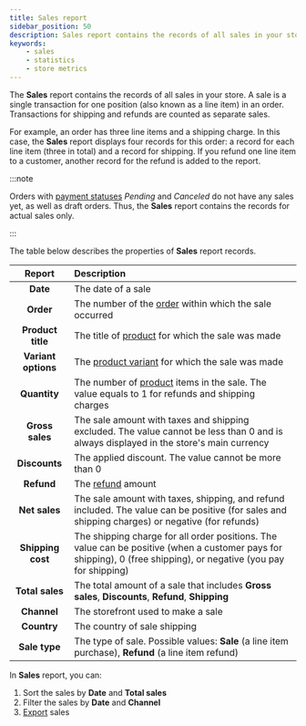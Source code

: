 ```yaml
---
title: Sales report
sidebar_position: 50
description: Sales report contains the records of all sales in your store.
keywords:
    - sales
    - statistics
    - store metrics
---
```



The **Sales** report contains the records of all sales in your store. A sale is a single transaction for one position (also known as a line item) in an order. Transactions for shipping and refunds are counted as separate sales. 

For example, an order has three line items and a shipping charge. In this case, the **Sales** report displays four records for this order: a record for each line item (three in total) and a record for shipping. If you refund one line item to a customer, another record for the refund is added to the report.

<!-- The actuality of the data. When a merchant opens the report how actual is the report? See Shopify remarks (https://help.shopify.com/en/manual/reports-and-analytics/shopify-reports/report-types/sales-report) -->

:::note

Orders with [payment statuses](../orders/orders.mdx#payment-status) *Pending* and *Canceled* do not have any sales yet, as well as draft orders. Thus, the **Sales** report contains the records for actual sales only.

:::

<!-- Sales currency: always in USD. The conversion on the date of sale? -->

The table below describes the properties of **Sales** report records. 

| Report              |Description                                                                                                                                                      |
| :-----------------: |:----------------------------------------------------------------------------------------------------------------------------------------------------------------|
| **Date**            |The date of a sale                                                                                                                                               |
| **Order**           |The number of the [order](../orders/orders.mdx) within which the sale occurred                                                                                   |
| **Product title**   |The title of [product](../products/products.mdx) for which the sale was made                                                                                     |
| **Variant options** |The [product variant](../products/products.mdx#options-and-variants) for which the sale was made                                                                 |
| **Quantity**        |The number of [product](../products/products.mdx) items in the sale. The value equals to 1 for refunds and shipping charges                                      |
| **Gross sales**     |The sale amount with taxes and shipping excluded. The value cannot be less than 0 and is always displayed in the store's main currency                           |
| **Discounts**       |The applied discount. The value cannot be more than 0                                                                                                            |
| **Refund**          |The [refund](../orders/orders.mdx#issue-refund) amount                                                                                                           |
| **Net sales**       |The sale amount with taxes, shipping, and refund included. The value can be positive (for sales and shipping charges) or negative (for refunds)                  |
| **Shipping cost**   |The shipping charge for all order positions. The value can be positive (when a customer pays for shipping), 0 (free shipping), or negative (you pay for shipping)|
| **Total sales**     |The total amount of a sale that includes **Gross sales**, **Discounts**, **Refund**, **Shipping**                                                                |
| **Channel**         |The storefront used to make a sale                                                                                                                               |
| **Country**         |The country of sale shipping                                                                                                                                     |
| **Sale type**       |The type of sale. Possible values: **Sale** (a line item purchase), **Refund** (a line item refund)                              |

In **Sales** report, you can:
1. Sort the sales by **Date** and **Total sales**
2. Filter the sales by **Date** and **Channel**
3. [Export](reports.mdx#export-reports) sales
